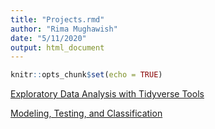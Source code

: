 ```yaml
---
title: "Projects.rmd"
author: "Rima Mughawish"
date: "5/11/2020"
output: html_document
---
```


```r
knitr::opts_chunk$set(echo = TRUE)
```

[Exploratory Data Analysis with Tidyverse Tools](/project1)

[Modeling, Testing, and Classification](/project2)
